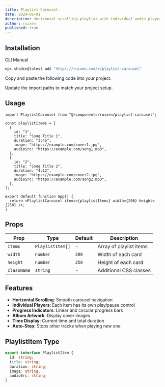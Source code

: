 ```yaml
---
title: Playlist Carousel
date: 2024-06-01
description: Horizontal scrolling playlist with individual audio players and progress indicators
author: ruixen
published: true
---
```


<ComponentPreview name="playlist-carousel-demo" category="audio" />

## Installation

<Tabs defaultValue="cli">

<TabsList>
  <TabsTrigger value="cli">CLI</TabsTrigger>
  <TabsTrigger value="manual">Manual</TabsTrigger>
</TabsList>
<TabsContent value="cli">

```bash
npx shadcn@latest add "https://ruixen.com/r/playlist-carousel"
```

</TabsContent>

<TabsContent value="manual">

<Steps>

<Step>Copy and paste the following code into your project.</Step>

<ComponentSource name="playlist-carousel" />

<Step>Update the import paths to match your project setup.</Step>

</Steps>

</TabsContent>

</Tabs>

## Usage

```tsx
import PlaylistCarousel from "@/components/ruixen/playlist-carousel";

const playlistItems = [
  {
    id: "1",
    title: "Song Title 1",
    duration: "3:45",
    image: "https://example.com/cover1.jpg",
    audioSrc: "https://example.com/song1.mp3",
  },
  {
    id: "2",
    title: "Song Title 2",
    duration: "4:12",
    image: "https://example.com/cover2.jpg",
    audioSrc: "https://example.com/song2.mp3",
  },
];

export default function App() {
  return <PlaylistCarousel items={playlistItems} width={200} height={250} />;
}
```

## Props

| Prop        | Type             | Default | Description             |
| ----------- | ---------------- | ------- | ----------------------- |
| `items`     | `PlaylistItem[]` | -       | Array of playlist items |
| `width`     | `number`         | `200`   | Width of each card      |
| `height`    | `number`         | `250`   | Height of each card     |
| `className` | `string`         | -       | Additional CSS classes  |

## Features

- **Horizontal Scrolling**: Smooth carousel navigation
- **Individual Players**: Each item has its own play/pause control
- **Progress Indicators**: Linear and circular progress bars
- **Album Artwork**: Display cover images
- **Time Display**: Current time and total duration
- **Auto-Stop**: Stops other tracks when playing new one

## PlaylistItem Type

```typescript
export interface PlaylistItem {
  id: string;
  title: string;
  duration: string;
  image: string;
  audioSrc: string;
}
```
